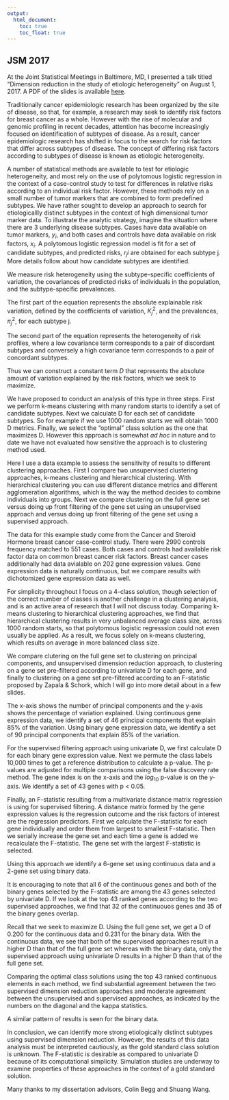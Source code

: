 ---
output:
  html_document: 
    toc: true
    toc_float: true
---

<link rel="stylesheet" href="styles.css" type="text/css">

## JSM 2017

At the Joint Statistical Meetings in Baltimore, MD, I presented a talk titled "Dimension reduction in the study of etiologic heterogeneity" on August 1, 2017. A PDF of the slides is available [here](https://github.com/zabore/talk-slides/blob/master/2017_JSM_Zabor_dimension_reduction_etiologic_heterogeneity.pdf).

<script async class="speakerdeck-embed" data-id="abe8ee65f2c34eba9537c421600880d5" data-ratio="1.33333333333333" src="//speakerdeck.com/assets/embed.js"></script>

Traditionally cancer epidemiologic research has been organized by the site of disease, so that, for example, a research may seek to identify risk factors for breast cancer as a whole. However with the rise of molecular and genomic profiling in recent decades, attention has become increasingly focused on identification of subtypes of disease. As a result, cancer epidemiologic research has shifted in focus to the search for risk factors that differ across subtypes of disease. The concept of differing risk factors according to subtypes of disease is known as etiologic heterogeneity.

A number of statistical methods are available to test for etiologic heterogeneity, and most rely on the use of polytomous logistic regression in the context of a case-control study to test for differences in relative risks according to an individual risk factor. However, these methods rely on a small number of tumor markers that are combined to form predefined subtypes. We have rather sought to develop an approach to search for etiologicallly distinct subtypes in the context of high dimensional tumor marker data. To illustrate the analytic strategy, imagine the situation where there are 3 underlying disease subtypes. Cases have data available on tumor markers, $y_i$, and both cases and controls have data available on risk factors, $x_i$. A polytomous logistic regression model is fit for a set of candidate subtypes, and predicted risks, $r_ji$ are obtained for each subtype j. More details follow about how candidate subtypes are identified.

We measure risk heterogeneity using the subtype-specific coefficients of variation, the covariances of predicted risks of individuals in the population, and the subtype-specific prevalences.

The first part of the equation represents the absolute explainable risk variation, defined by the coefficients of variation, $K_j^2$, and the prevalences, $\pi_j^2$, for each subtype j.

The second part of the equation represents the heterogeneity of risk profiles, where a low covariance term corresponds to a pair of discordant subtypes and conversely a high covariance term corresponds to a pair of concordant subtypes.

Thus we can construct a constant term $D$ that represents the absolute amount of variation explained by the risk factors, which we seek to maximize.

We have proposed to conduct an analysis of this type in three steps. First we perform k-means clustering with many random starts to identify a set of candidate subtypes. Next we calculate D for each set of candidate subtypes. So for example if we use 1000 random starts we will obtain 1000 D metrics. Finally, we select the "optimal" class solution as the one that maximizes D. However this approach is somewhat *ad hoc* in nature and to date we have not evaluated how sensitive the approach is to clustering method used.

Here I use a data example to assess the sensitivity of results to different clustering approaches. First I compare two unsupervised clustering approaches, k-means clustering and hierarchical clustering. With hierarchical clustering you can use different distance metrics and different agglomeration algorithms, which is the way the method decides to combine individuals into groups. Next we compare clustering on the full gene set versus doing up front filtering of the gene set using an unsupervised approach and versus doing up front filtering of the gene set using a supervised approach.

The data for this example study come from the Cancer and Steroid Hormone breast cancer case-control study. There were 2990 controls frequency matched to 551 cases. Both cases and controls had available risk factor data on common breast cancer risk factors. Breast cancer cases additionally had data avialable on 202 gene expression values. Gene expression data is naturally continuous, but we compare results with dichotomized gene expression data as well.

For simplicity throughout I focus on a 4-class solution, though selection of the correct number of classes is another challenge in a clustering analysis, and is an active area of research that I will not discuss today. Comparing k-means clustering to hierarchical clustering approaches, we find that hierarchical clustering results in very unbalanced average class size, across 1000 random starts, so that polytomous logistic regresssion could not even usually be applied. As a result, we focus solely on k-means clustering, which results on average in more balanced class size.

We compare clutering on the full gene set to clustering on principal components, and unsupervised dimension reduction approach, to clustering on a gene set pre-filtered according to univariate D for each gene, and finally to clustering on a gene set pre-filtered according to an F-statistic proposed by Zapala & Schork, which I will go into more detail about in a few slides.

The x-axis shows the number of principal components and the y-axis shows the percentage of variation explained. Using continuous gene expression data, we identify a set of 46 principal components that explain 85% of the variation. Using binary gene expression data, we identify a set of 90 principal components that explain 85% of the variation.

For the supervised filtering approach using univariate D, we first calculate D for each binary gene expression value. Next we permute the class labels 10,000 times to get a reference distribution to calculate a p-value. The p-values are adjusted for multiple comparisons using the false discovery rate method. The gene index is on the x-axis and the $log_{10}$ p-value is on the y-axis. We identify a set of 43 genes with p < 0.05.

Finally, an F-statistic resulting from a multivariate distance matrix regression is using for supervised filtering. A distance matrix formed by the gene expression values is the regression outcome and the risk factors of interest are the regression predictors. First we calculate the F-statistic for each gene individually and order them from largest to smallest F-statistic. Then we serially increase the gene set and each time a gene is added we recalculate the F-statistic. The gene set with the largest F-statistic is selected.

Using this approach we identify a 6-gene set using continuous data and a 2-gene set using binary data.

It is encouraging to note that all 6 of the continuous genes and both of the binary genes selected by the F-statistic are among the 43 genes selected by univariate D. If we look at the top 43 ranked genes according to the two supervised approaches, we find that 32 of the continuouos genes and 35 of the binary genes overlap.

Recall that we seek to maximize D. Using the full gene set, we get a D of 0.200 for the continuous data and 0.231 for the binary data. With the continuous data, we see that both of the supervised approaches result in a higher D than that of the full gene set whereas with the binary data, only the supervised approach using univariate D results in a higher D than that of the full gene set.

Comparing the optimal class solutions using the top 43 ranked continuous elements in each method, we find substantial agreement between the two supervised dimension reduction approaches and moderate agreement between the unsupervised and supervised approaches, as indicated by the numbers on the diagonal and the kappa statistics.

A similar pattern of results is seen for the binary data.

In conclusion, we can identify more strong etiologically distinct subtypes using supervised dimension reduction. However, the results of this data analysis must be interpreted cautiously, as the gold standard class solution is unknown. The F-statistic is desirable as compared to univariate D because of its computational simplicity. Simulation studies are underway to examine properties of these approaches in the context of a gold standard solution.

Many thanks to my dissertation advisors, Colin Begg and Shuang Wang.



